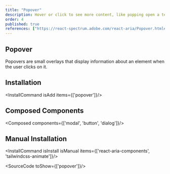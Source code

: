 ```yaml
---
title: "Popover"
description: Hover or click to see more content, like popping open a tent, useful for additional info without leaving the context..
order: 4
published: true
references: ["https://react-spectrum.adobe.com/react-aria/Popover.html#props", "https://github.com/jamiebuilds/tailwindcss-animate"]
---
```


## Popover
Popovers are small overlays that display information about an element when the user clicks on it.
<How toUse="overlays/popover-demo" />

## Installation
<InstallCommand isAdd items={['popover']}/>

## Composed Components
<Composed components={['modal', 'button', 'dialog']}/>

## Manual Installation

<InstallCommand isInstall isManual items={['react-aria-components', 'tailwindcss-animate']}/>

<SourceCode toShow={['popover']}/>
